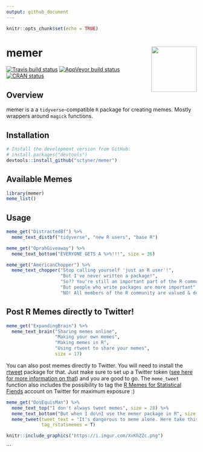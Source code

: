 ```yaml
---
output: github_document
---
```


```r
knitr::opts_chunk$set(echo = TRUE)
```


# memer  <img src="man/figures/logo.png" align="right" width="120" />
<!-- badges: start -->
[![Travis build status](https://travis-ci.org/sctyner/memer.svg?branch=master)](https://travis-ci.org/sctyner/memer)
[![AppVeyor build status](https://ci.appveyor.com/api/projects/status/github/sctyner/memer?branch=master&svg=true)](https://ci.appveyor.com/project/sctyner/memer)
[![CRAN status](https://www.r-pkg.org/badges/version/memer)](https://cran.r-project.org/package=memer)
<!-- badges: end -->

## Overview

memer is a a `tidyverse`-compatible `R` package for creating memes. Mostly wrappers around `magick` functions. 

## Installation

```r
# Install the development version from GitHub:
# install.packages("devtools")
devtools::install_github("sctyner/memer")
```

## Available Memes

```r
library(memer)
meme_list()
```

## Usage

```r
meme_get("DistractedBf") %>% 
  meme_text_distbf("tidyverse", "new R users", "base R")
```

```r
meme_get("OprahGiveaway") %>% 
  meme_text_bottom("EVERYONE GETS A %>%!!!", size = 36)
```

```r
meme_get("AmericanChopper") %>%
  meme_text_chopper("Stop calling yourself 'just an R user'!",
                    "But I've never written a package!",
                    "So?? You're still an important part of the R community!",
                    "But people who write packages are more important",
                    "NO! All members of the R community are valued & deserve respect!")
```


## Post R Memes directly to Twitter!

```r
meme_get("ExpandingBrain") %>% 
  meme_text_brain("Sharing memes online", 
                  "Making your own memes", 
                  "Making memes in R", 
                  "Using rtweet to share your memes", 
                  size = 17)
```

You can also post memes directly to Twitter. You will need to install the [rtweet](https://github.com/mkearney/rtweet/) package for that. Just make sure to set up a Twitter token ([see here for more information on that](https://rtweet.info/articles/auth.html)) and you are good to go. The `meme_tweet` function also includes the possibility to tag the [R Memes for Statistical Fiends](https://twitter.com/rstatsmemes) account on Twitter for maximum exposure :)

```r
meme_get("DosEquisMan") %>% 
  meme_text_top("I don't always tweet memes", size = 28) %>% 
  meme_text_bottom("But when I do\nI use the memer package in R", size = 26) %>%
  meme_tweet(tweet_text = "It's dangerous to meme alone. Here take this.",
             tag_rstatsmemes = T)
```

```r
knitr::include_graphics("https://i.imgur.com/XvKhZZc.png")
```



```

